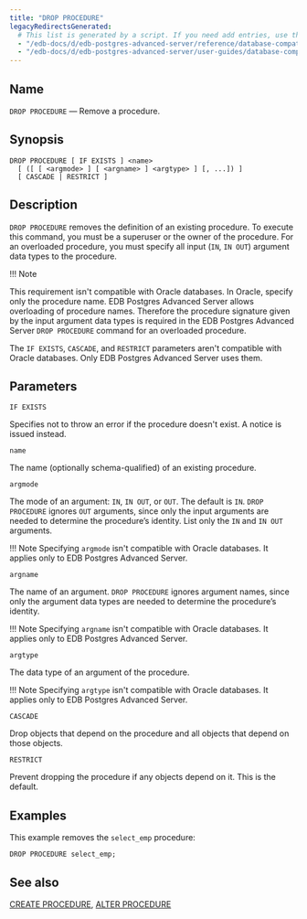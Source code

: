 ```yaml
---
title: "DROP PROCEDURE"
legacyRedirectsGenerated:
  # This list is generated by a script. If you need add entries, use the `legacyRedirects` key.
  - "/edb-docs/d/edb-postgres-advanced-server/reference/database-compatibility-for-oracle-developers-reference-guide/9.6/Database_Compatibility_for_Oracle_Developers_Reference_Guide.1.064.html"
  - "/edb-docs/d/edb-postgres-advanced-server/user-guides/database-compatibility-for-oracle-developers-guide/9.5/Database_Compatibility_for_Oracle_Developers_Guide.1.092.html"
---
```


<div id="drop_procedure" class="registered_link"></div>

## Name

`DROP PROCEDURE` &mdash; Remove a procedure.

## Synopsis

```text
DROP PROCEDURE [ IF EXISTS ] <name>
  [ ([ [ <argmode> ] [ <argname> ] <argtype> ] [, ...]) ]
  [ CASCADE | RESTRICT ]
```

## Description

`DROP PROCEDURE` removes the definition of an existing procedure. To execute this command, you must be a superuser or the owner of the procedure. For an overloaded procedure, you must specify all input (`IN`, `IN OUT`) argument data types to the procedure. 

!!! Note 

  This requirement isn't compatible with Oracle databases. In Oracle, specify only the procedure name. EDB Postgres Advanced Server allows overloading of procedure names. Therefore the procedure signature given by the input argument data types is required in the EDB Postgres Advanced Server `DROP PROCEDURE` command for an overloaded procedure.

The `IF EXISTS`, `CASCADE`, and `RESTRICT` parameters aren't compatible with Oracle databases. Only EDB Postgres Advanced Server uses them.

## Parameters

`IF EXISTS`

 Specifies not to throw an error if the procedure doesn't exist. A notice is issued instead.

`name`

 The name (optionally schema-qualified) of an existing procedure.

`argmode`

 The mode of an argument: `IN`, `IN OUT`, or `OUT`. The default is `IN`. `DROP PROCEDURE` ignores `OUT` arguments, since only the input arguments are needed to determine the procedure’s identity. List only the `IN` and `IN OUT` arguments. 
 
 !!! Note
  Specifying `argmode` isn't compatible with Oracle databases. It applies only to EDB Postgres Advanced Server.

`argname`

 The name of an argument. `DROP PROCEDURE` ignores argument names, since only the argument data types are needed to determine the procedure’s identity. 
 
 !!! Note
  Specifying `argname` isn't compatible with Oracle databases. It applies only to EDB Postgres Advanced Server.

`argtype`

 The data type of an argument of the procedure. 
 
 !!! Note
  Specifying `argtype` isn't compatible with Oracle databases. It applies only to EDB Postgres Advanced Server.

`CASCADE`

 Drop objects that depend on the procedure and all objects that depend on those objects.

`RESTRICT`

 Prevent dropping the procedure if any objects depend on it. This is the default.

## Examples

This example removes the `select_emp` procedure:

```text
DROP PROCEDURE select_emp;
```

## See also

[CREATE PROCEDURE](28_create_procedure/#create_procedure), [ALTER PROCEDURE](04_alter_procedure/#alter_procedure)
